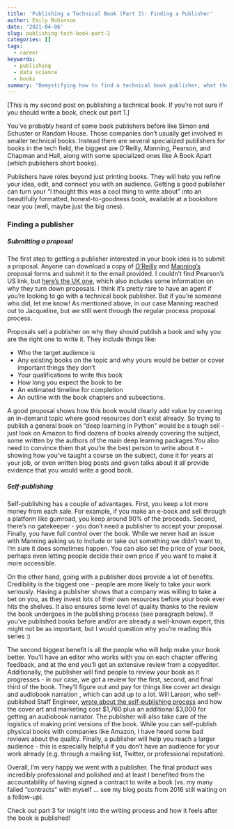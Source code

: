 ```yaml
---
title: 'Publishing a Technical Book (Part 2): Finding a Publisher'
author: Emily Robinson
date: '2021-04-06'
slug: publishing-tech-book-part-2
categories: []
tags: 
  - career
keywords:
  - publishing
  - data science
  - books
summary: "Demystifying how to find a technical book publisher, what they help with, and if you should think about self-publishing."
---
```


[This is my second post on publishing a technical book. If you're not sure if you should write a book, check out part 1.]

You’ve probably heard of some book publishers before like Simon and Schuster or Random House. Those companies don’t usually get involved in smaller technical books. Instead there are several specialized publishers for books in the tech field, the biggest are O’Reilly, Manning, Pearson, and Chapman and Hall, along with some specialized ones like A Book Apart (which publishers short books). 

Publishers have roles beyond just printing books. They will help you refine your idea, edit, and connect you with an audience. Getting a good publisher can turn your “I thought this was a cool thing to write about” into an beautifully formatted, honest-to-goodness book, available at a bookstore near you (well, maybe just the big ones). 

### Finding a publisher

##### Submitting a proposal

The first step to getting a publisher interested in your book idea is to submit a proposal. Anyone can download a copy of [O’Reilly](https://www.oreilly.com/work-with-us.html) and [Manning’s](https://www.manning.com/write-a-book) proposal forms and submit it to the email provided. I couldn’t find Pearson’s US link, but [here’s the UK one](https://www.pearson.com/uk/information-for-authors.html), which also includes some information on why they turn down proposals. I think it’s pretty rare to have an agent if you’re looking to go with a technical book publisher. But if you’re someone who did, let me know! As mentioned above, in our case Manning reached out to Jacqueline, but we still went through the regular process proposal process. 

Proposals sell a publisher on why they should publish a book and why you are the right one to write it. They include things like:

  - Who the target audience is
  - Any existing books on the topic and why yours would be better or cover important things they don’t
  - Your qualifications to write this book
  - How long you expect the book to be 
  - An estimated timeline for completion
  - An outline with the book chapters and subsections.
  
A good proposal shows how this book would clearly add value by covering an in-demand topic where good resources don’t exist already. So trying to publish a general book on “deep learning in Python” would be a tough sell - just look on Amazon to find dozens of books already covering the subject, some written by the authors of the main deep learning packages.You also need to convince them that you’re the best person to write about it - showing how you’ve taught a course on the subject, done it for years at your job, or even written blog posts and given talks about it all provide evidence that you would write a good book. 

##### Self-publishing

Self-publishing has a couple of advantages. First, you keep a lot more money from each sale. For example, if you make an e-book and sell through a platform like gumroad, you keep around 90% of the proceeds. Second, there’s no gatekeeper - you don’t need a publisher to accept your proposal. Finally, you have full control over the book. While we never had an issue with Manning asking us to include or take out something we didn’t want to, I’m sure it does sometimes happen. You can also set the price of your book, perhaps even letting people decide their own price if you want to make it more accessible. 

On the other hand, going with a publisher does provide a lot of benefits. Credibility is the biggest one - people are more likely to take your work seriously. Having a publisher shows that a company was willing to take a bet on you, as they invest lots of their own resources before your book ever hits the shelves. It also ensures some level of quality thanks to the review the book undergoes in the publishing process (see paragraph below). If you’ve published books before and/or are already a well-known expert, this might not be as important, but I would question why you’re reading this series :) 

The second biggest benefit is all the people who will help make your book better. You’ll have an editor who works with you on each chapter offering feedback, and at the end you’ll get an extensive review from a copyeditor. Additionally, the publisher will find people to review your book as it progresses - in our case, we got a review for the first, second, and final third of the book. They’ll figure out and pay for things like cover art design and audiobook narration , which can add up to a lot. Will Larson, who self-published Staff Engineer, [wrote about the self-publishing process](https://lethain.com/self-publishing-staff-engineer/) and how the cover art and marketing cost \$1,760 plus an additional \$3,000 for getting an audiobook narrator. The publisher will also take care of the logistics of making print versions of the book. While you can self-publish physical books with companies like Amazon, I have heard some bad reviews about the quality. Finally, a publisher will help you reach a larger audience - this is especially helpful if you don’t have an audience for your work already (e.g. through a mailing list, Twitter, or professional reputation).

Overall, I’m very happy we went with a publisher. The final product was incredibly professional and polished and at least I benefited from the accountability of having signed a contract to write a book (vs. my many failed “contracts” with myself … see my blog posts from 2016 still waiting on a follow-up). 

Check out part 3 for insight into the writing process and how it feels after the book is published!
